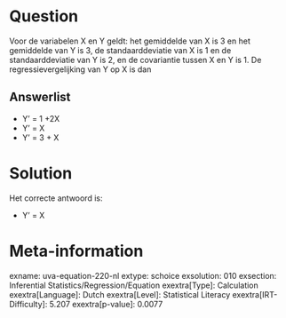 Question
========

Voor de variabelen X en Y geldt: het gemiddelde van X is 3 en het
gemiddelde van Y is 3, de standaarddeviatie van X is 1 en de
standaarddeviatie van Y is 2, en de covariantie tussen X en Y is 1. De
regressievergelijking van Y op X is dan


Answerlist
----------

* Y' = 1 +2X
* Y' = X
* Y' = 3 + X

Solution
========

Het correcte antwoord is: 

* Y' = X

Meta-information
================
exname: uva-equation-220-nl
extype: schoice
exsolution: 010
exsection: Inferential Statistics/Regression/Equation
exextra[Type]: Calculation
exextra[Language]: Dutch
exextra[Level]: Statistical Literacy
exextra[IRT-Difficulty]: 5.207
exextra[p-value]: 0.0077
